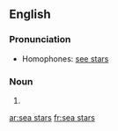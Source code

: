 {{also|seastars|sea-stars}}
==English==

===Pronunciation===
* Homophones: [[see stars]]

===Noun===
{{head|en|noun plural form}}

# {{plural of|sea star|lang=en}}

[[ar:sea stars]]
[[fr:sea stars]]